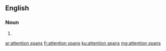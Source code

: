 ==English==

===Noun===
{{head|en|noun plural form}}

# {{plural of|attention span|lang=en}}

[[ar:attention spans]]
[[fr:attention spans]]
[[ku:attention spans]]
[[mg:attention spans]]